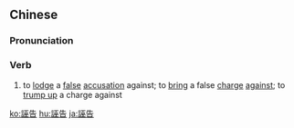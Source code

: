 ==Chinese==
{{zh-forms|s=诬告}}

===Pronunciation===
{{zh-pron
|m=wūgào
|c=mou4 gou3
|mn=bû-kò
|cat=v
}}

===Verb===
{{zh-verb}}

# to [[lodge]] a [[false]] [[accusation]] against; to [[bring]] a false [[charge]] [[against]]; to [[trump up]] a charge against

[[ko:誣告]]
[[hu:誣告]]
[[ja:誣告]]